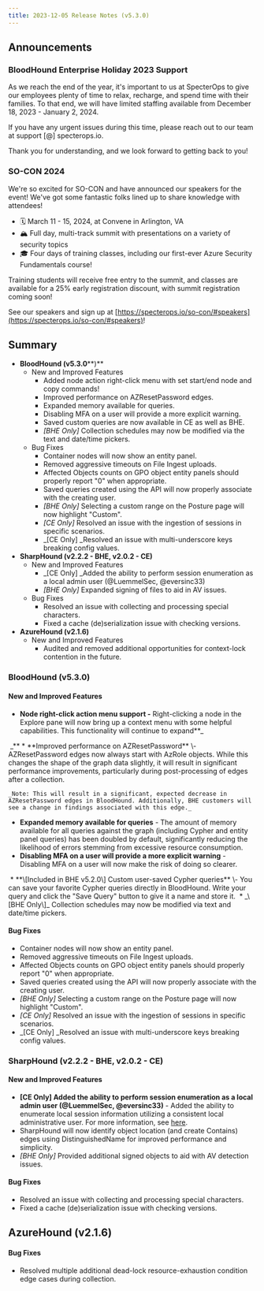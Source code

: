 ```yaml
---
title: 2023-12-05 Release Notes (v5.3.0)
---
```


## Announcements

### BloodHound Enterprise Holiday 2023 Support

As we reach the end of the year, it's important to us at SpecterOps to give our employees plenty of time to relax, recharge, and spend time with their families. To that end, we will have limited staffing available from December 18, 2023 - January 2, 2024.

If you have any urgent issues during this time, please reach out to our team at support \[@\] specterops.io.

Thank you for understanding, and we look forward to getting back to you!

### SO-CON 2024

We're so excited for SO-CON and have announced our speakers for the event! We've got some fantastic folks lined up to share knowledge with attendees!

* 🗓️ March 11 - 15, 2024, at Convene in Arlington, VA
* 🏔️ Full day, multi-track summit with presentations on a variety of security topics
* 🎓 Four days of training classes, including our first-ever Azure Security Fundamentals course!

Training students will receive free entry to the summit, and classes are available for a 25% early registration discount, with summit registration coming soon!

See our speakers and sign up at [https://specterops.io/so-con/#speakers](https://specterops.io/so-con/#speakers)!

## Summary

* **BloodHound (v5.3.0****)**
    * New and Improved Features
        * Added node action right-click menu with set start/end node and copy commands!
        * Improved performance on AZResetPassword edges.
        * Expanded memory available for queries.
        * Disabling MFA on a user will provide a more explicit warning.
        * Saved custom queries are now available in CE as well as BHE.
        * _\[BHE Only\]_ Collection schedules may now be modified via the text and date/time pickers.
    * Bug Fixes
        * Container nodes will now show an entity panel.
        * Removed aggressive timeouts on File Ingest uploads.
        * Affected Objects counts on GPO object entity panels should properly report "0" when appropriate.
        * Saved queries created using the API will now properly associate with the creating user.
        * _\[BHE Only\]_ Selecting a custom range on the Posture page will now highlight "Custom".
        * _\[CE Only\]_ Resolved an issue with the ingestion of sessions in specific scenarios.
        * _\[CE Only\] _Resolved an issue with multi-underscore keys breaking config values.
* **SharpHound (v2.2.2 - BHE, v2.0.2 - CE)**
    * New and Improved Features
        * _\[CE Only\] _Added the ability to perform session enumeration as a local admin user (@LuemmelSec, @eversinc33)
        * _\[BHE Only\]_ Expanded signing of files to aid in AV issues.
    * Bug Fixes
        * Resolved an issue with collecting and processing special characters.
        * Fixed a cache (de)serialization issue with checking versions.
* **AzureHound (v2.1.6)**
    * New and Improved Features
        * Audited and removed additional opportunities for context-lock contention in the future.

### BloodHound (v5.3.0)

#### New and Improved Features

* **Node right-click action menu support _\-_** Right-clicking a node in the Explore pane will now bring up a context menu with some helpful capabilities. This functionality will continue to expand**_
<Frame>
  <img src="/assets/image-18.png" alt=""/>
</Frame>
    _**
* **Improved performance on AZResetPassword** \- AZResetPassword edges now always start with AzRole objects. While this changes the shape of the graph data slightly, it will result in significant performance improvements, particularly during post-processing of edges after a collection.

    _Note: This will result in a significant, expected decrease in AZResetPassword edges in BloodHound. Additionally, BHE customers will see a change in findings associated with this edge._
* **Expanded memory available for queries** \- The amount of memory available for all queries against the graph (including Cypher and entity panel queries) has been doubled by default, significantly reducing the likelihood of errors stemming from excessive resource consumption.
* **Disabling MFA on a user will provide a more explicit warning** \- Disabling MFA on a user will now make the risk of doing so clearer.
<Frame>
  <img src="/assets/image-19.png" alt=""/>
</Frame>
* **\[Included in BHE v5.2.0\] Custom user-saved Cypher queries** \- You can save your favorite Cypher queries directly in BloodHound. Write your query and click the "Save Query" button to give it a name and store it.
<Frame>
  <img src="/assets/image-20.png" alt=""/>
</Frame>
* _\[BHE Only\]_ Collection schedules may now be modified via text and date/time pickers.

#### Bug Fixes

* Container nodes will now show an entity panel.
* Removed aggressive timeouts on File Ingest uploads.
* Affected Objects counts on GPO object entity panels should properly report "0" when appropriate.
* Saved queries created using the API will now properly associate with the creating user.
* _\[BHE Only\]_ Selecting a custom range on the Posture page will now highlight "Custom".
* _\[CE Only\]_ Resolved an issue with the ingestion of sessions in specific scenarios.
* _\[CE Only\] _Resolved an issue with multi-underscore keys breaking config values.

### SharpHound (v2.2.2 - BHE, v2.0.2 - CE)


#### New and Improved Features

* **\[CE Only\] Added the ability to perform session enumeration as a local admin user (@LuemmelSec, @eversinc33)** \- Added the ability to enumerate local session information utilizing a consistent local administrative user. For more information, see [here](https://github.com/BloodHoundAD/SharpHound/pull/40).
* SharpHound will now identify object location (and create Contains) edges using DistinguishedName for improved performance and simplicity.
* _\[BHE Only\]_ Provided additional signed objects to aid with AV detection issues.

#### Bug Fixes

* Resolved an issue with collecting and processing special characters.
* Fixed a cache (de)serialization issue with checking versions.

AzureHound (v2.1.6)[](#h_01H93N41YNJ0DZ2735TV8XQKV6)
----------------------------------------------------

#### Bug Fixes

* Resolved multiple additional dead-lock resource-exhaustion condition edge cases during collection.
